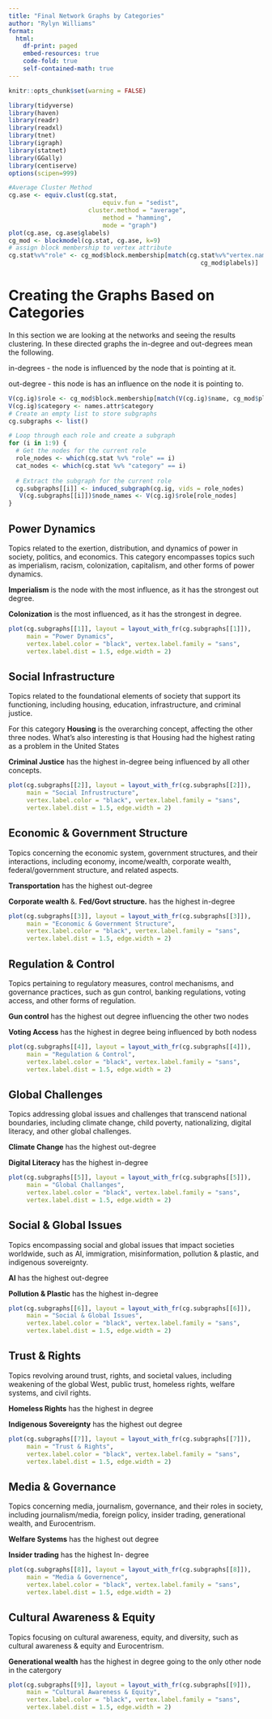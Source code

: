 ```yaml
---
title: "Final Network Graphs by Categories"
author: "Rylyn Williams"
format: 
  html: 
    df-print: paged
    embed-resources: true
    code-fold: true
    self-contained-math: true
---
```


```r
knitr::opts_chunk$set(warning = FALSE)
```

```r
library(tidyverse)
library(haven)
library(readr)
library(readxl)
library(tnet)
library(igraph)
library(statnet)
library(GGally)
library(centiserve)
options(scipen=999)
```



```r

#Average Cluster Method
cg.ase <- equiv.clust(cg.stat,
                          equiv.fun = "sedist",
                      cluster.method = "average",
                          method = "hamming", 
                          mode = "graph")
plot(cg.ase, cg.ase$glabels)
cg_mod <- blockmodel(cg.stat, cg.ase, k=9)
# assign block membership to vertex attribute
cg.stat%v%"role" <- cg_mod$block.membership[match(cg.stat%v%"vertex.names",
                                                     cg_mod$plabels)]
```

# Creating the Graphs Based on Categories

In this section we are looking at the networks and seeing the results clustering. In these directed graphs the in-degree and out-degrees mean the following.

in-degrees - the node is influenced by the node that is pointing at it.

out-degree - this node is has an influence on the node it is pointing to.

```r

V(cg.ig)$role <- cg_mod$block.membership[match(V(cg.ig)$name, cg_mod$plabels)]
V(cg.ig)$category <- names.attr$category
# Create an empty list to store subgraphs
cg.subgraphs <- list()

# Loop through each role and create a subgraph
for (i in 1:9) {
  # Get the nodes for the current role
  role_nodes <- which(cg.stat %v% "role" == i)
  cat_nodes <- which(cg.stat %v% "category" == i)
  
  # Extract the subgraph for the current role
  cg.subgraphs[[i]] <- induced_subgraph(cg.ig, vids = role_nodes)
   V(cg.subgraphs[[i]])$node_names <- V(cg.ig)$role[role_nodes]
}
```

## Power Dynamics

Topics related to the exertion, distribution, and dynamics of power in society, politics, and economics. This category encompasses topics such as imperialism, racism, colonization, capitalism, and other forms of power dynamics.

**Imperialism** is the node with the most influence, as it has the strongest out degree.

**Colonization** is the most influenced, as it has the strongest in degree.

```r
plot(cg.subgraphs[[1]], layout = layout_with_fr(cg.subgraphs[[1]]), 
     main = "Power Dynamics",
     vertex.label.color = "black", vertex.label.family = "sans",
     vertex.label.dist = 1.5, edge.width = 2)
```

## Social Infrastructure

Topics related to the foundational elements of society that support its functioning, including housing, education, infrastructure, and criminal justice.

For this category **Housing** is the overarching concept, affecting the other three nodes. What's also interesting is that Housing had the highest rating as a problem in the United States

**Criminal Justice** has the highest in-degree being influenced by all other concepts.

```r
plot(cg.subgraphs[[2]], layout = layout_with_fr(cg.subgraphs[[2]]), 
     main = "Social Infrustructure",
     vertex.label.color = "black", vertex.label.family = "sans",
     vertex.label.dist = 1.5, edge.width = 2)
```

## Economic & Government Structure

Topics concerning the economic system, government structures, and their interactions, including economy, income/wealth, corporate wealth, federal/government structure, and related aspects.

**Transportation** has the highest out-degree

**Corporate wealth** &. **Fed/Govt structure.** has the highest in-degree

```r
plot(cg.subgraphs[[3]], layout = layout_with_fr(cg.subgraphs[[3]]), 
     main = "Economic & Government Structure",
     vertex.label.color = "black", vertex.label.family = "sans",
     vertex.label.dist = 1.5, edge.width = 2)
```

## Regulation & Control

Topics pertaining to regulatory measures, control mechanisms, and governance practices, such as gun control, banking regulations, voting access, and other forms of regulation.

**Gun control** has the highest out degree influencing the other two nodes

**Voting Access** has the highest in degree being influenced by both nodess

```r
plot(cg.subgraphs[[4]], layout = layout_with_fr(cg.subgraphs[[4]]), 
     main = "Regulation & Control",
     vertex.label.color = "black", vertex.label.family = "sans",
     vertex.label.dist = 1.5, edge.width = 2)
```

## Global Challenges

Topics addressing global issues and challenges that transcend national boundaries, including climate change, child poverty, nationalizing, digital literacy, and other global challenges.

**Climate Change** has the highest out-degree

**Digital Literacy** has the highest in-degree

```r
plot(cg.subgraphs[[5]], layout = layout_with_fr(cg.subgraphs[[5]]), 
     main = "Global Challanges",
     vertex.label.color = "black", vertex.label.family = "sans",
     vertex.label.dist = 1.5, edge.width = 2)
```

## Social & Global Issues

Topics encompassing social and global issues that impact societies worldwide, such as AI, immigration, misinformation, pollution & plastic, and indigenous sovereignty.

**AI** has the highest out-degree

**Pollution & Plastic** has the highest in-degree

```r
plot(cg.subgraphs[[6]], layout = layout_with_fr(cg.subgraphs[[6]]), 
     main = "Social & Global Issues",
     vertex.label.color = "black", vertex.label.family = "sans",
     vertex.label.dist = 1.5, edge.width = 2)
```

## Trust & Rights

Topics revolving around trust, rights, and societal values, including weakening of the global West, public trust, homeless rights, welfare systems, and civil rights.

**Homeless Rights** has the highest in degree

**Indigenous Sovereignty** has the highest out degree

```r
plot(cg.subgraphs[[7]], layout = layout_with_fr(cg.subgraphs[[7]]), 
     main = "Trust & Rights",
     vertex.label.color = "black", vertex.label.family = "sans",
     vertex.label.dist = 1.5, edge.width = 2)
```

## Media & Governance

Topics concerning media, journalism, governance, and their roles in society, including journalism/media, foreign policy, insider trading, generational wealth, and Eurocentrism.

**Welfare Systems** has the highest out degree

**Insider trading** has the highest In- degree

```r
plot(cg.subgraphs[[8]], layout = layout_with_fr(cg.subgraphs[[8]]), 
     main = "Media & Governence",
     vertex.label.color = "black", vertex.label.family = "sans",
     vertex.label.dist = 1.5, edge.width = 2)
```

## Cultural Awareness & Equity

Topics focusing on cultural awareness, equity, and diversity, such as cultural awareness & equity and Eurocentrism.

**Generational wealth** has the highest in degree going to the only other node in the catergory

```r

plot(cg.subgraphs[[9]], layout = layout_with_fr(cg.subgraphs[[9]]), 
     main = "Cultural Awareness & Equity",
     vertex.label.color = "black", vertex.label.family = "sans",
     vertex.label.dist = 1.5, edge.width = 2)

```
